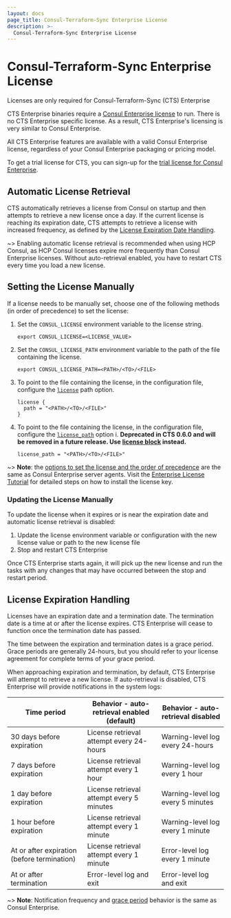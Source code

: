 ```yaml
---
layout: docs
page_title: Consul-Terraform-Sync Enterprise License
description: >-
  Consul-Terraform-Sync Enterprise License
---
```


# Consul-Terraform-Sync Enterprise License

<EnterpriseAlert>
  Licenses are only required for Consul-Terraform-Sync (CTS) Enterprise
</EnterpriseAlert>

CTS Enterprise binaries require a [Consul Enterprise license](/docs/enterprise/license/overview) to run. There is no CTS Enterprise specific license. As a result, CTS Enterprise's licensing is very similar to Consul Enterprise.

All CTS Enterprise features are available with a valid Consul Enterprise license, regardless of your Consul Enterprise packaging or pricing model.

To get a trial license for CTS, you can sign-up for the [trial license for Consul Enterprise](/docs/enterprise/license/faq#q-where-can-users-get-a-trial-license-for-consul-enterprise).

## Automatic License Retrieval
CTS automatically retrieves a license from Consul on startup and then attempts to retrieve a new license once a day. If the current license is reaching its expiration date, CTS attempts to retrieve a license with increased frequency, as defined by the [License Expiration Date Handling](/docs/nia/enterprise/license#license-expiration-handling).

~> Enabling automatic license retrieval is recommended when using HCP Consul, as HCP Consul licenses expire more frequently than Consul Enterprise licenses. Without auto-retrieval enabled, you have to restart CTS every time you load a new license.

## Setting the License Manually

If a license needs to be manually set, choose one of the following methods (in order of precedence) to set the license:

1. Set the `CONSUL_LICENSE` environment variable to the license string.

   ```shell-session
   export CONSUL_LICENSE=<LICENSE_VALUE>
   ```

1. Set the `CONSUL_LICENSE_PATH` environment variable to the path of the file containing the license.

   ```shell-session
   export CONSUL_LICENSE_PATH=<PATH>/<TO>/<FILE>
   ```

1. To point to the file containing the license, in the configuration file, configure the [`license`](/docs/nia/configuration#license) path option.

   ```hcl
   license {
     path = "<PATH>/<TO>/<FILE>"
   }
   ```

1. To point to the file containing the license, in the configuration file, configure the [`license_path`](/docs/nia/configuration#license_path) option i. **Deprecated in CTS 0.6.0 and will be removed in a future release. Use [license block](/docs/nia/configuration#license) instead.**

   ```hcl
   license_path = "<PATH>/<TO>/<FILE>"
   ```

~> **Note**: the [options to set the license and the order of precedence](/docs/enterprise/license/overview#binaries-without-built-in-licenses) are the same as Consul Enterprise server agents.
Visit the [Enterprise License Tutorial](https://learn.hashicorp.com/tutorials/consul/hashicorp-enterprise-license?utm_source=docs) for detailed steps on how to install the license key.

### Updating the License Manually
To update the license when it expires or is near the expiration date and automatic license retrieval is disabled:

1. Update the license environment variable or configuration with the new license value or path to the new license file
1. Stop and restart CTS Enterprise

Once CTS Enterprise starts again, it will pick up the new license and run the tasks with any changes that may have occurred between the stop and restart period.

## License Expiration Handling

Licenses have an expiration date and a termination date. The termination date is a time at or after the license expires. CTS Enterprise will cease to function once the termination date has passed.

The time between the expiration and termination dates is a grace period. Grace periods are generally 24-hours, but you should refer to your license agreement for complete terms of your grace period.

When approaching expiration and termination, by default, CTS Enterprise will attempt to retrieve a new license. If auto-retrieval is disabled, CTS Enterprise will provide notifications in the system logs:

| Time period                                 | Behavior - auto-retrieval enabled (default) |Behavior - auto-retrieval disabled |
| ------------------------------------------- |-------------------------------------------- |---------------------------------- |
| 30 days before expiration                   | License retrieval attempt every 24-hours    | Warning-level log every 24-hours  |
| 7 days before expiration                    | License retrieval attempt every 1 hour      | Warning-level log every 1 hour    |
| 1 day before expiration                     | License retrieval attempt every 5 minutes   | Warning-level log every 5 minutes |
| 1 hour before expiration                    | License retrieval attempt every 1 minute    | Warning-level log every 1 minute  |
| At or after expiration (before termination) | License retrieval attempt every 1 minute    | Error-level log every 1 minute    |
| At or after termination                     | Error-level log and exit                    | Error-level log and exit          |

~> **Note**: Notification frequency and [grace period](/docs/enterprise/license/faq#q-is-there-a-grace-period-when-licenses-expire) behavior is the same as Consul Enterprise.
